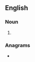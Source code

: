 ==English==

===Noun===
{{head|en|noun form}}

# {{plural of|acetonitrile|lang=en}}

===Anagrams===
* {{anagrams|en|a=aceeiilnorstt|electrisation|intersocietal}}